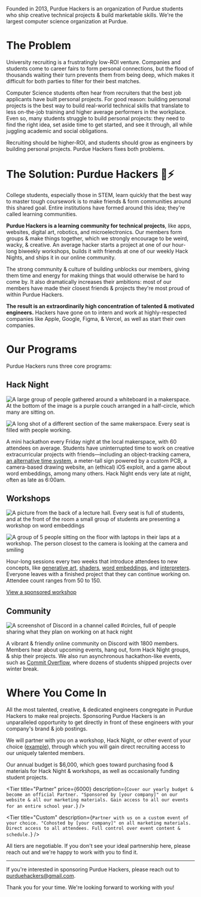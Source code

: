 
Founded in 2013, Purdue Hackers is an organization of Purdue students who ship creative technical projects & build marketable skills. We're the largest computer science organization at Purdue.

# The Problem

University recruiting is a frustratingly low-ROI venture. Companies and students come to career fairs to form personal connections, but the flood of thousands waiting their turn prevents them from being deep, which makes it difficult for both parties to filter for their best matches.

Computer Science students often hear from recruiters that the best job applicants have built personal projects. For good reason: building personal projects is the best way to build real-world technical skills that translate to less on-the-job training and higher average performers in the workplace. Even so, many students struggle to build personal projects: they need to find the right idea, set aside time to get started, and see it through, all while juggling academic and social obligations.

Recruiting should be higher-ROI, and students should grow as engineers by building personal projects. Purdue Hackers fixes both problems.

# The Solution: Purdue Hackers 💛⚡

College students, especially those in STEM, learn quickly that the best way to master tough coursework is to make friends & form communities around this shared goal. Entire institutions have formed around this idea; they're called learning communities.

**Purdue Hackers is a learning community for technical projects**, like apps, websites, digital art, robotics, and microelectronics. Our members form groups & make things together, which we strongly encourage to be weird, wacky, & creative. An average hacker starts a project at one of our hour-long biweekly workshops, builds it with friends at one of our weekly Hack Nights, and ships it in our online community.

The strong community & culture of building unblocks our members, giving them time and energy for making things that would otherwise be hard to come by. It also dramatically increases their ambitions: most of our members have made their closest friends & projects they're most proud of within Purdue Hackers.

**The result is an extraordinarily high concentration of talented & motivated engineers.** Hackers have gone on to intern and work at highly-respected companies like Apple, Google, Figma, & Vercel, as well as start their own companies.

# Our Programs

Purdue Hackers runs three core programs:

## Hack Night

<Grid>

![A large group of people gathered around a whiteboard in a makerspace. At the bottom of the image is a purple couch arranged in a half-circle, which many are sitting on.](/img/sponsor/hack-night-3.jpg)

![A long shot of a different section of the same makerspace. Every seat is filled with people working.](/img/sponsor/hack-night-2.jpg)

</Grid>

A mini hackathon every Friday night at the local makerspace, with 60 attendees on average. Students have uninterrupted time to work on creative extracurricular projects with friends—including an object-tracking camera, [an alternative time system](https://lightning-time.vercel.app/), a meter-tall sign powered by a custom PCB, a camera-based drawing website, an (ethical) iOS exploit, and a game about word embeddings, among many others. Hack Night ends very late at night, often as late as 6:00am.

<Tip
  text="Sponsors report a higher recruiting ROI at Hack Night than
career fairs & hackathons due to the high concentration of talent & passion projects."
/>

<div className="page-break" />

## Workshops

<Grid>

![A picture from the back of a lecture hall. Every seat is full of students, and at the front of the room a small group of students are presenting a workshop on word embeddings](/img/sponsor/workshop-1.jpg)

![A group of 5 people sitting on the floor with laptops in their laps at a workshop. The person closest to the camera is looking at the camera and smiling](/img/sponsor/workshop-2.jpg)

</Grid>

Hour-long sessions every two weeks that introduce attendees to new concepts, like [generative art](https://events.purduehackers.com/generative-art-workshop), [shaders](https://events.purduehackers.com/shaders-workshop), [word embeddings](https://events.purduehackers.com/word-embedding-workshop), and [interpreters](https://events.purduehackers.com/programming-languages-workshop). Everyone leaves with a finished project that they can continue working on. Attendee count ranges from 50 to 150.

[View a sponsored workshop](https://events.purduehackers.com/rick-roll-web-api-workshop)

## Community

<Grid largeGap singleRow>

![A screenshot of Discord in a channel called #circles, full of people sharing what they plan on working on at hack night](/img/sponsor/community-circles.png)

A vibrant & friendly online community on Discord with 1800 members. Members hear about upcoming events, hang out, form Hack Night groups, & ship their projects. We also run asynchronous hackathon-like events, such as [Commit Overflow](https://blog.purduehackers.com/posts/commit-overflow-2022), where dozens of students shipped projects over winter break.

</Grid>

# Where You Come In

All the most talented, creative, & dedicated engineers congregate in Purdue Hackers to make real projects. Sponsoring Purdue Hackers is an unparalleled opportunity to get directly in front of these engineers with your company's brand & job postings.

We will partner with you on a workshop, Hack Night, or other event of your choice ([example](https://events.purduehackers.com/-hammerwars-)), through which you will gain direct recruiting access to our uniquely talented members.

Our annual budget is $6,000, which goes toward purchasing food & materials for Hack Night & workshops, as well as occasionally funding student projects.

<Grid className="my-4" largeGap overflow singleRow>

<Tier
  title="Sponsor a Hack Night"
  price={1000}
  description="Send your recruiters & engineers to Hack Night & get in front of our highest-achieving members. Network with students, collect resumés, speak at opening ceremony. The floor is yours all night."
/>

<Tier
  title="30-Day Access"
  price={3000}
  description="Gain access to all our events, including Hack Night & workshops, for an entire month (4 Hack Nights, 2-4 workshops). We will mention you at every event even if you're not physically present."
  recommended
/>

<Tier
  title="Partner"
  price={6000}
  description={`Cover our yearly budget & become an official Partner. "Sponsored by [your company]" on our website & all our marketing materials. Gain access to all our events for an entire school year.`}
/>

<Tier
  title="Custom"
  description={`Partner with us on a custom event of your choice. "Cohosted by [your company]" on all marketing materials. Direct access to all attendees. Full control over event content & schedule.`}
/>

</Grid>

All tiers are negotiable. If you don't see your ideal partnership here, please reach out and we're happy to work with you to find it.

---

<div className="print:hidden">

If you're interested in sponsoring Purdue Hackers, please reach out to purduehackers@gmail.com.

</div>

Thank you for your time. We're looking forward to working with you!
